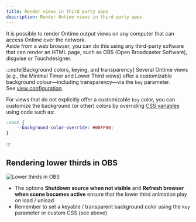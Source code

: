 ```yaml
---
title: Render views in third party apps
description: Render Ontime views in third party apps
---
```


It is possible to render Ontime output views on any computer that can access Ontime over the network. \
Aside from a web browser, you can do this using any third-party software that can render an HTML page, such as OBS (Open Broadcaster Software), disguise or Touchdesigner.

:::note[Background colors, keying, and transparency]
Several Ontime views (e.g., the Minimal Timer and Lower Third views) offer a customizable background colour—including transparency—via the `key` parameter.\
See [view configuration](/quick-tips/configuring-views).

For views that do not explicitly offer a customizable `key` color, you can customize the background (or other) colors by overriding [CSS variables](/features/custom-styling) using code such as:

```css
:root {
    --background-color-override: #00FF00;
}
```
:::

## Rendering lower thirds in OBS
![Lower thirds in OBS](../../../assets/screenshots/features/obs-lower-thirds.png)

* The options **Shutdown source when not visible** and **Refresh browser when scene becomes active** ensure that the lower third animation play on load / unload
* Remember to set a keyable / transparent background color using the `key` parameter or custom CSS (see above)
